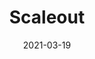 ---
title: Scaleout
tag: MachineFi
status: publish
date: 2021-03-19
slug: IoTeX and Scaleout are partnering to enable trusted, end-to-end machine learning and the first "Initial Model Offerings" (IMO)
website: https://scaleoutsystems.com
twitter:
logo: /img/Scaleout.png
featured_img: https://wp.gcap1.iotex.io/wp-content/uploads/2021/03/Scaleout.png
telegram:
---